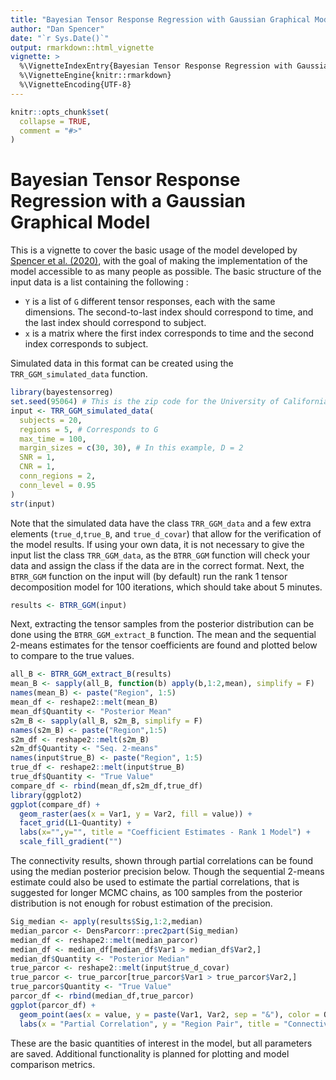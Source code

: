 ```yaml
---
title: "Bayesian Tensor Response Regression with Gaussian Graphical Model Vignette"
author: "Dan Spencer"
date: "`r Sys.Date()`"
output: rmarkdown::html_vignette
vignette: >
  %\VignetteIndexEntry{Bayesian Tensor Response Regression with Gaussian Graphical Model Vignette}
  %\VignetteEngine{knitr::rmarkdown}
  %\VignetteEncoding{UTF-8}
---
```


```r
knitr::opts_chunk$set(
  collapse = TRUE,
  comment = "#>"
)
```

# Bayesian Tensor Response Regression with a Gaussian Graphical Model

This is a vignette to cover the basic usage of the model developed by [Spencer et al. (2020)](https://link.springer.com/article/10.1007/s11336-020-09727-0), with the goal of making the implementation of the model accessible to as many people as possible. The basic structure of the input data is a list containing the following :

- `Y` is a list of `G` different tensor responses, each with the same dimensions. The second-to-last index should correspond to time, and the last index should correspond to subject.
- `x` is a matrix where the first index corresponds to time and the second index corresponds to subject.

Simulated data in this format can be created using the `TRR_GGM_simulated_data` function.

```r
library(bayestensorreg)
set.seed(95064) # This is the zip code for the University of California, Santa Cruz
input <- TRR_GGM_simulated_data(
  subjects = 20, 
  regions = 5, # Corresponds to G
  max_time = 100,
  margin_sizes = c(30, 30), # In this example, D = 2
  SNR = 1,
  CNR = 1,
  conn_regions = 2,
  conn_level = 0.95
)
str(input)
```

Note that the simulated data have the class `TRR_GGM_data` and a few extra elements (`true_d`,`true_B`, and `true_d_covar`) that allow for the verification of the model results. If using your own data, it is not necessary to give the input list the class `TRR_GGM_data`, as the `BTRR_GGM` function will check your data and assign the class if the data are in the correct format. Next, the `BTRR_GGM` function on the input will (by default) run the rank 1 tensor decomposition model for 100 iterations, which should take about 5 minutes.

```r
results <- BTRR_GGM(input)
```

Next, extracting the tensor samples from the posterior distribution can be done using the `BTRR_GGM_extract_B` function. The mean and the sequential 2-means estimates for the tensor coefficients are found and plotted below to compare to the true values.

```r
all_B <- BTRR_GGM_extract_B(results)
mean_B <- sapply(all_B, function(b) apply(b,1:2,mean), simplify = F)
names(mean_B) <- paste("Region", 1:5)
mean_df <- reshape2::melt(mean_B)
mean_df$Quantity <- "Posterior Mean"
s2m_B <- sapply(all_B, s2m_B, simplify = F)
names(s2m_B) <- paste("Region",1:5)
s2m_df <- reshape2::melt(s2m_B)
s2m_df$Quantity <- "Seq. 2-means"
names(input$true_B) <- paste("Region", 1:5)
true_df <- reshape2::melt(input$true_B)
true_df$Quantity <- "True Value"
compare_df <- rbind(mean_df,s2m_df,true_df)
library(ggplot2)
ggplot(compare_df) +
  geom_raster(aes(x = Var1, y = Var2, fill = value)) + 
  facet_grid(L1~Quantity) + 
  labs(x="",y="", title = "Coefficient Estimates - Rank 1 Model") +
  scale_fill_gradient("")
```

The connectivity results, shown through partial correlations can be found using the median posterior precision below. Though the sequential 2-means estimate could also be used to estimate the partial correlations, that is suggested for longer MCMC chains, as 100 samples from the posterior distribution is not enough for robust estimation of the precision.

```r
Sig_median <- apply(results$Sig,1:2,median)
median_parcor <- DensParcorr::prec2part(Sig_median)
median_df <- reshape2::melt(median_parcor)
median_df <- median_df[median_df$Var1 > median_df$Var2,]
median_df$Quantity <- "Posterior Median"
true_parcor <- reshape2::melt(input$true_d_covar)
true_parcor <- true_parcor[true_parcor$Var1 > true_parcor$Var2,]
true_parcor$Quantity <- "True Value"
parcor_df <- rbind(median_df,true_parcor)
ggplot(parcor_df) +
  geom_point(aes(x = value, y = paste(Var1, Var2, sep = "&"), color = Quantity)) +
  labs(x = "Partial Correlation", y = "Region Pair", title = "Connectivity")
```

These are the basic quantities of interest in the model, but all parameters are saved. Additional functionality is planned for plotting and model comparison metrics.
